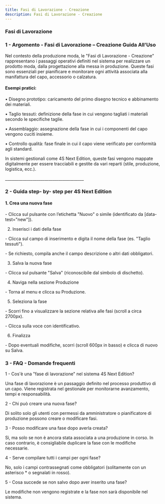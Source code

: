 ```yaml
---
title: Fasi di Lavorazione - Creazione
description: Fasi di Lavorazione - Creazione
---
```


### Fasi di Lavorazione

### 1	-  Argomento - Fasi di Lavorazione – Creazione Guida All’Uso

Nel contesto della produzione moda, le "Fasi di Lavorazione - Creazione" rappresentano i passaggi operativi definiti nel sistema per realizzare un prodotto moda, dalla progettazione alla messa in produzione. Queste fasi sono essenziali per pianificare e monitorare ogni attività associata alla manifattura del capo, accessorio o calzatura.

#### Esempi pratici:

•	Disegno prototipo: caricamento del primo disegno tecnico e abbinamento dei materiali.

•	Taglio tessuti: definizione della fase in cui vengono tagliati i materiali secondo le specifiche taglie.

•	Assemblaggio: assegnazione della fase in cui i componenti del capo vengono cuciti insieme.

•	Controllo qualità: fase finale in cui il capo viene verificato per conformità agli standard.

In sistemi gestionali come 4S Next Edition, queste fasi vengono mappate digitalmente per essere tracciabili e gestite da vari reparti (stile, produzione, logistica, ecc.).

\_\_\_\_\_\_\_\_\_\_\_\_\_\_\_\_\_\_\_\_\_\_\_\_\_\_\_\_\_\_\_\_\_\_\_\_\_\_\_\_

### 2 - Guida step-  by- step per 4S Next Edition



#### 1.	Crea una nuova fase

&#x20;    -	Clicca sul pulsante con l’etichetta "Nuovo" o simile (identificato da \[data-test="new"]).

2.	Inserisci i dati della fase

&#x20;    -	Clicca sul campo di inserimento e digita il nome della fase (es. "Taglio tessuti").

&#x20;    -	Se richiesto, compila anche il campo descrizione o altri dati obbligatori.

3.	Salva la nuova fase

&#x20;    -	Clicca sul pulsante "Salva" (riconoscibile dal simbolo di dischetto).

4.	Naviga nella sezione Produzione

&#x20;    -	Torna al menu e clicca su Produzione.

5.	Seleziona la fase

&#x20;   -	Scorri fino a visualizzare la sezione relativa alle fasi (scroll a circa 2700px).

&#x20;   -	Clicca sulla voce con identificativo.

6.	Finalizza

&#x20;   -	Dopo eventuali modifiche, scorri (scroll 600px in basso) e clicca di nuovo su Salva.

### 3 -  FAQ - Domande frequenti

1 - Cos'è una "fase di lavorazione" nel sistema 4S Next Edition?

Una fase di lavorazione è un passaggio definito nel processo produttivo di un capo. Viene registrata nel gestionale per monitorarne avanzamento, tempi e responsabilità.

2 - Chi può creare una nuova fase?

Di solito solo gli utenti con permessi da amministratore o pianificatore di produzione possono creare o modificare fasi.

3 - Posso modificare una fase dopo averla creata?

Sì, ma solo se non è ancora stata associata a una produzione in corso. In caso contrario, è consigliabile duplicare la fase con le modifiche necessarie.

4 - Serve compilare tutti i campi per ogni fase?

No, solo i campi contrassegnati come obbligatori (solitamente con un asterisco \* o segnalati in rosso).

5 - Cosa succede se non salvo dopo aver inserito una fase?

Le modifiche non vengono registrate e la fase non sarà disponibile nel sistema.

